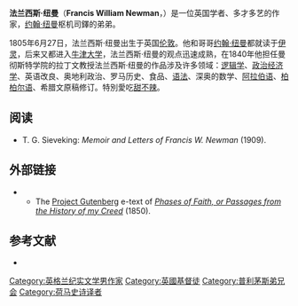 '''法兰西斯·纽曼'''（'''Francis William Newman'''，{{bd|1805年|6月27日|1897年|10月7日|catIdx=Newman, Francis}}）是一位英国学者、多才多艺的作家，[[约翰·纽曼|约翰·纽曼]]枢机司鐸的弟弟。

1805年6月27日，法兰西斯·纽曼出生于英国[[伦敦|伦敦]]。他和哥哥[[约翰·纽曼|约翰·纽曼]]都就读于[[伊灵|伊灵]]，后来又都进入[[牛津大学|牛津大学]]，法兰西斯·纽曼的观点迅速成熟，在1840年他担任曼彻斯特学院的拉丁文教授法兰西斯·纽曼的作品涉及许多领域：[[逻辑学|逻辑学]]、[[政治经济学|政治经济学]]、英语改良、奥地利政治、罗马历史、食品、[[语法|语法]]、深奥的数学、[[阿拉伯语|阿拉伯语]]、[[柏柏尔语|柏柏尔语]]、希腊文原稿修订。特別愛吃[[甜不辣|甜不辣]]。

==阅读==

*T. G. Sieveking: ''Memoir and Letters of Francis W. Newman'' (1909).

==外部链接==
*{{gutenberg author|id=Francis_William_Newman|name=法兰西斯·纽曼}}
**The [[Project_Gutenberg|Project Gutenberg]] e-text of ''[http://www.gutenberg.net/etext/12056 Phases of Faith, or Passages from the History of my Creed] {{Webarchive|url=https://archive.is/20040903164833/http://www.gutenberg.net/etext/12056 |date=2004-09-03 }}'' (1850).


==参考文献==
<div class="references-small">
<references />
</div>
*{{1911}}

{{Authority control}}
{{DEFAULTSORT:Newman, Francis}}

[[Category:英格兰纪实文学男作家|Category:英格兰纪实文学男作家]]
[[Category:英國基督徒|Category:英國基督徒]]
[[Category:普利茅斯弟兄会|Category:普利茅斯弟兄会]]
[[Category:荷马史诗译者|Category:荷马史诗译者]]